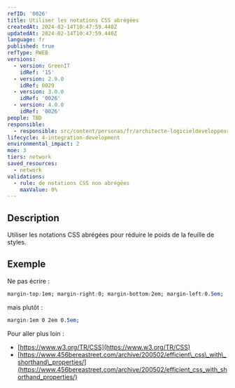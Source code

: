 ```yaml
---
refID: '0026'
title: Utiliser les notations CSS abrégées
createdAt: 2024-02-14T10:47:59.440Z
updatedAt: 2024-02-14T10:47:59.440Z
language: fr
published: true
refType: RWEB
versions:
  - version: GreenIT
    idRef: '15'
  - version: 2.0.0
    idRef: 0029
  - version: 3.0.0
    idRef: '0026'
  - version: 4.0.0
    idRef: '0026'
people: TBD
responsible:
  - responsible: src/content/personas/fr/architecte-logicieldeveloppeur.mdx
lifecycle: 4-integration-development
environmental_impact: 2
moe: 3
tiers: network
saved_resources:
  - network
validations:
  - rule: de notations CSS non abrégées
    maxValue: 0%
---
```


## Description

Utiliser les notations CSS abrégées pour réduire le poids de la feuille de styles.

## Exemple

Ne pas écrire :

```css
margin-top:1em; margin-right:0; margin-bottom:2em; margin-left:0.5em;
```

mais plutôt :

```css
margin:1em 0 2em 0.5em;
```

Pour aller plus loin :

* [https://www.w3.org/TR/CSS](https://www.w3.org/TR/CSS)
* [https://www.456bereastreet.com/archive/200502/efficient\_css\_with\_shorthand\_properties/](https://www.456bereastreet.com/archive/200502/efficient_css_with_shorthand_properties/)
